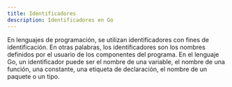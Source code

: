 ```yaml
---
title: Identificadores 
description: Identificadores en Go
---
```


En lenguajes de programación, se utilizan identificadores con fines de identificación. 
En otras palabras, los identificadores son los nombres definidos por el usuario de los componentes del programa. 
En el lenguaje Go, un identificador puede ser el nombre de una variable, el nombre de una función, una constante, 
una etiqueta de declaración, el nombre de un paquete o un tipo.


